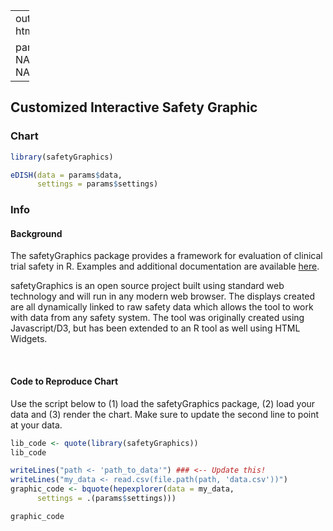 
---
output:
  html_document

params:
  data: NA
  settings: NA
  
---


## Customized Interactive Safety Graphic {.tabset .tabset-fade} 

### Chart

```r
library(safetyGraphics)

eDISH(data = params$data,
      settings = params$settings)

```

### Info

#### Background
The safetyGraphics package provides a framework for evaluation of clinical trial safety in R. Examples and additional documentation are available [here](https://github.com/ASA-DIA-InteractiveSafetyGraphics/safetyGraphics).

safetyGraphics is an open source project built using standard web technology and will run in any modern web browser. The displays created are all dynamically linked to raw safety data which allows the tool to work with data from any safety system. The tool was originally created using Javascript/D3, but has been extended to an R tool as well using HTML Widgets.  
  
<br>

#### Code to Reproduce Chart

Use the script below to (1) load the safetyGraphics package, (2) load your data and (3) render the chart. Make sure to update the second line to point at your data. 

```r
lib_code <- quote(library(safetyGraphics))
lib_code

writeLines("path <- 'path_to_data'") ### <-- Update this!
writeLines("my_data <- read.csv(file.path(path, 'data.csv'))")
graphic_code <- bquote(hepexplorer(data = my_data,
      settings = .(params$settings)))

graphic_code

```
